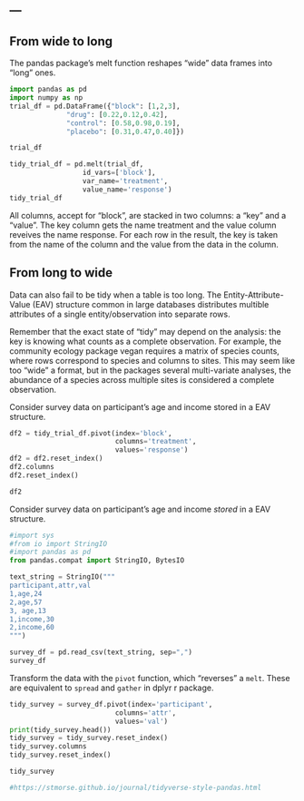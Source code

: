 ---
---

## From wide to long

The pandas package’s melt function reshapes “wide” data frames into “long” ones.

```python
import pandas as pd
import numpy as np
trial_df = pd.DataFrame({"block": [1,2,3],
              "drug": [0.22,0.12,0.42],
              "control": [0.58,0.98,0.19],
              "placebo": [0.31,0.47,0.40]})

trial_df

tidy_trial_df = pd.melt(trial_df,
                  id_vars=['block'],
                  var_name='treatment',
                  value_name='response')
tidy_trial_df

```

All columns, accept for “block”, are stacked in two columns: a “key” and a “value”. The key column gets the name treatment and the value column reveives the name response. For each row in the result, the key is taken from the name of the column and the value from the data in the column.

## From long to wide

Data can also fail to be tidy when a table is too long. The Entity-Attribute-Value (EAV) structure common in large databases distributes multible attributes of a single entity/observation into separate rows.

Remember that the exact state of “tidy” may depend on the analysis: the key is knowing what counts as a complete observation. For example, the community ecology package vegan requires a matrix of species counts, where rows correspond to species and columns to sites. This may seem like too “wide” a format, but in the packages several multi-variate analyses, the abundance of a species across multiple sites is considered a complete observation.

Consider survey data on participant’s age and income stored in a EAV structure.

```python

df2 = tidy_trial_df.pivot(index='block',
                          columns='treatment',
                          values='response')
df2 = df2.reset_index()
df2.columns
df2.reset_index()

df2

```

Consider survey data on participant's age and income *stored* in a EAV structure.

```python

#import sys
#from io import StringIO
#import pandas as pd
from pandas.compat import StringIO, BytesIO

text_string = StringIO("""
participant,attr,val
1,age,24
2,age,57
3, age,13
1,income,30
2,income,60
""")

survey_df = pd.read_csv(text_string, sep=",")
survey_df

```

Transform the data with the `pivot` function, which "reverses" a `melt`. These are equivalent to `spread` and `gather` in dplyr r package.


```python
tidy_survey = survey_df.pivot(index='participant',
                          columns='attr',
                          values='val')
print(tidy_survey.head())
tidy_survey = tidy_survey.reset_index()
tidy_survey.columns
tidy_survey.reset_index()

tidy_survey

#https://stmorse.github.io/journal/tidyverse-style-pandas.html

```

<!-- === -->

<!-- Question -->
<!-- : Why were `attr` and `val` not quoted in the call to `spread`? -->

<!-- Answer -->
<!-- : {:.fragment} They refer to existing column names. In `gather`, quotes are used -->
<!-- to create new column names. -->

<!-- === -->

<!-- One difficulty with EAV tables is the nature of missing data; an entire row -->
<!-- rather than a single cell is missing. Think about what "missing data" could mean -->
<!-- here---perhaps you can supply a value instead of the `NA` in the previous -->
<!-- result. -->

<!-- ```{r, handout = 0} -->
<!-- tidy_survey <- spread(survey, -->
<!--   key = attr, -->
<!--   value = val, -->
<!--   fill = 0) -->
<!-- ``` -->

<!-- === -->

<!-- ```{r} -->
<!-- tidy_survey -->
<!-- ``` -->


